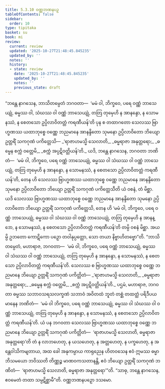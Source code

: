 ```yaml
---
title: 5.3.10 ဝဏ္ဏဘဏနပဉှ
tableOfContents: false
sidebar:
  order: 10
type: tipitaka
basket: su
book: mi
review:
  current: review
  updated: '2025-10-27T21:48:45.845235'
  updated_by: ''
  notes: ''
  history:
  - state: review
    date: '2025-10-27T21:48:45.845235'
    updated_by: ''
    notes: ''
    previous_state: draft
---
```



<ReviewStatus review={frontmatter.review} showDetails={true} />

<HypothesisAnnotation frontmatter={frontmatter} />

<DynamicBreadcrumb />

<Division number="147" book="mi" e="ch" v="28">

<Paragraph number="836" book="mi">
“ဘန္တေ နာဂသေန, ဘာသိတမ္ပေတံ ဘဂဝတာ—  ‘မမံ ဝါ, ဘိက္ခဝေ, ပရေ ဝဏ္ဏံ ဘာသေယျုံ, ဓမ္မဿ ဝါ, သံဃဿ ဝါ ဝဏ္ဏံ ဘာသေယျုံ, တတြ တုမှေဟိ န အာနန္ဒော, န သောမနဿံ, န စေတသော ဥပ္ပိလာဝိတတ္တံ ကရဏီယန်’တိ ပုန စ တထာဂတော သေလဿ ဗြာဟ္မဏဿ ယထာဘုစ္စေ ဝဏ္ဏေ ဘညမာနေ အာနန္ဒိတော သုမနော ဥပ္ပိလာဝိတော ဘိယျော ဥတ္တရိံ သကဂုဏံ ပကိတ္တေသိ—
</Paragraph>

<Paragraph number="837" type="verses" book="mi">
_‘ရာဇာဟမသ္မိ သေလာတိ,_  
_ဓမ္မရာဇာ အနုတ္တရော;_  
_ဓမ္မေန စက္ကံ ဝတ္တေမိ,_  
_စက္ကံ အပ္ပဋိဝတ္တိယန်’တိ._  

</Paragraph>

<Paragraph number="838" book="mi">
ယဒိ, ဘန္တေ နာဂသေန, ဘဂဝတာ ဘဏိတံ—  ‘မမံ ဝါ, ဘိက္ခဝေ, ပရေ ဝဏ္ဏံ ဘာသေယျုံ, ဓမ္မဿ ဝါ သံဃဿ ဝါ ဝဏ္ဏံ ဘာသေယျုံ, တတြ တုမှေဟိ န အာနန္ဒော, န သောမနဿံ, န စေတသော ဥပ္ပိလာဝိတတ္တံ ကရဏီယန်’တိ, တေန ဟိ သေလဿ ဗြာဟ္မဏဿ ယထာဘုစ္စေ ဝဏ္ဏေ ဘညမာနေ အာနန္ဒိတော သုမနော ဥပ္ပိလာဝိတော ဘိယျော ဥတ္တရိံ သကဂုဏံ ပကိတ္တေသီတိ ယံ ဝစနံ, တံ မိစ္ဆာ. ယဒိ သေလဿ ဗြာဟ္မဏဿ ယထာဘုစ္စေ ဝဏ္ဏေ ဘညမာနေ အာနန္ဒိတော သုမနော ဥပ္ပိလာဝိတော ဘိယျော ဥတ္တရိံ သကဂုဏံ ပကိတ္တေသိ, တေန ဟိ ‘မမံ ဝါ, ဘိက္ခဝေ, ပရေ ဝဏ္ဏံ ဘာသေယျုံ, ဓမ္မဿ ဝါ သံဃဿ ဝါ ဝဏ္ဏံ ဘာသေယျုံ, တတြ တုမှေဟိ န အာနန္ဒော, န သောမနဿံ, န စေတသော ဥပ္ပိလာဝိတတ္တံ ကရဏီယန်’တိ တမ္ပိ ဝစနံ မိစ္ဆာ. အယမ္ပိ ဥဘတော ကောဋိကော ပဉှော တဝါနုပ္ပတ္တော, သော တယာ နိဗ္ဗာဟိတဗ္ဗော”တိ.
</Paragraph>

<Paragraph number="839" book="mi">
“ဘာသိတမ္ပေတံ, မဟာရာဇ, ဘဂဝတာ—  ‘မမံ ဝါ, ဘိက္ခဝေ, ပရေ ဝဏ္ဏံ ဘာသေယျုံ, ဓမ္မဿ ဝါ သံဃဿ ဝါ ဝဏ္ဏံ ဘာသေယျုံ, တတြ တုမှေဟိ န အာနန္ဒော, န သောမနဿံ, န စေတသော ဥပ္ပိလာဝိတတ္တံ ကရဏီယန်’တိ. သေလဿ စ ဗြာဟ္မဏဿ ယထာဘုစ္စေ ဝဏ္ဏေ ဘညမာနေ ဘိယျော ဥတ္တရိံ သကဂုဏံ ပကိတ္တိတံ—
</Paragraph>

<Paragraph number="840" type="verses" book="mi">
_‘ရာဇာဟမသ္မိ သေလာတိ,_  
_ဓမ္မရာဇာ အနုတ္တရော;_  
_ဓမ္မေန စက္ကံ ဝတ္တေမိ,_  
_စက္ကံ အပ္ပဋိဝတ္တိယန်’တိ._  

</Paragraph>

<Paragraph number="841" book="mi">
ပဌမံ, မဟာရာဇ, ဘဂဝတာ ဓမ္မဿ သဘာဝသရသလက္ခဏံ သဘာဝံ အဝိတထံ ဘူတံ တစ္ဆံ တထတ္ထံ ပရိဒီပယမာနေန ဘဏိတံ—  ‘မမံ ဝါ ဘိက္ခဝေ, ပရေ ဝဏ္ဏံ ဘာသေယျုံ, ဓမ္မဿ ဝါ သံဃဿ ဝါ ဝဏ္ဏံ ဘာသေယျုံ, တတြ တုမှေဟိ န အာနန္ဒော, န သောမနဿံ, န စေတသော ဥပ္ပိလာဝိတတ္တံ ကရဏီယန်’တိ. ယံ ပန ဘဂဝတာ သေလဿ ဗြာဟ္မဏဿ ယထာဘုစ္စေ ဝဏ္ဏေ ဘညမာနေ ဘိယျော ဥတ္တရိံ သကဂုဏံ ပကိတ္တိတံ—  ‘ရာဇာဟမသ္မိ သေလာတိ, ဓမ္မရာဇာ အနုတ္တရော’တိ တံ န လာဘဟေတု, န ယသဟေတု, န အတ္တဟေတု, န ပက္ခဟေတု, န အန္တေဝါသိကမျတာယ, အထ ခေါ အနုကမ္ပာယ ကာရုညေန ဟိတဝသေန ဧဝံ ဣမဿ ဓမ္မာဘိသမယော ဘဝိဿတိ တိဏ္ဏဉ္စ မာဏဝကသတာနန္တိ, ဧဝံ ဘိယျော ဥတ္တရိံ သကဂုဏံ ဘဏိတံ—  ‘ရာဇာဟမသ္မိ သေလာတိ, ဓမ္မရာဇာ အနုတ္တရော’”တိ. “သာဓု, ဘန္တေ နာဂသေန, ဧဝမေတံ တထာ သမ္ပဋိစ္ဆာမီ”တိ.

</Paragraph>
</Division>

<Paragraph number="842" type="center" book="mi">
ဝဏ္ဏဘဏနပဉှော ဒသမော.
</Paragraph>